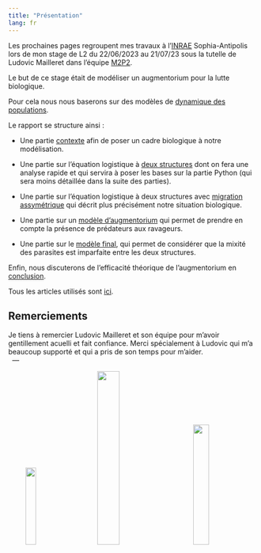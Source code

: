 ```yaml
---
title: "Présentation"
lang: fr
---
```


Les prochaines pages regroupent mes travaux à l'[INRAE](https://www6.paca.inrae.fr/institut-sophia-agrobiotech/) Sophia-Antipolis lors de mon stage de L2 du 22/06/2023 au 21/07/23 sous la tutelle de Ludovic Mailleret dans l'équipe [M2P2](https://www6.paca.inrae.fr/institut-sophia-agrobiotech_eng/Research-teams/M2P2).  

Le but de ce stage était de modéliser un augmentorium pour la lutte biologique.  

Pour cela nous nous baserons sur des modèles de [dynamique des populations](https://en.wikipedia.org/wiki/Population_dynamics).   

Le rapport se structure ainsi :

- Une partie [contexte](contexte.qmd) afin de poser un cadre biologique à notre modélisation.

- Une partie sur l'équation logistique  à [deux structures](modelesansmigrationass.qmd) dont on fera une analyse rapide et qui servira à poser les bases sur la partie Python (qui sera moins détaillée dans la suite des parties).

- Une partie sur l'équation logistique  à deux structures avec [migration assymétrique](modeleavecmigrationass.qmd) qui décrit plus précisément notre situation biologique.

- Une partie sur un [modèle d'augmentorium](modelaug.qmd) qui permet de prendre en compte la présence de prédateurs aux ravageurs.

- Une partie sur le [modèle final](modfinal.qmd), qui permet de considérer que la mixité des parasites est imparfaite entre les deux structures.


Enfin, nous discuterons de l'efficacité théorique de l'augmentorium en [conclusion](conclusion.qmd).


Tous les articles utilisés sont [ici](ref.qmd).

## Remerciements {.appendix}
Je tiens à remercier Ludovic Mailleret et son équipe pour m'avoir gentillement acuelli et fait confiance. Merci spécialement à Ludovic qui m'a beaucoup supporté et qui a pris de son temps pour m'aider.  
&nbsp;
---

&nbsp;&nbsp;&nbsp;&nbsp;&nbsp;&nbsp;&nbsp;&nbsp;&nbsp;![](https://upload.wikimedia.org/wikipedia/fr/archive/2/2a/20210420122444%21Logo-INRAE_Transparent.svg){ width=20% }&nbsp;&nbsp;&nbsp;&nbsp;&nbsp;&nbsp;&nbsp;&nbsp;&nbsp;&nbsp;&nbsp;![](https://upload.wikimedia.org/wikipedia/commons/4/4f/Logo_universit%C3%A9_c%C3%B4te_azur.png){ width=30% }&nbsp;&nbsp;&nbsp;&nbsp;&nbsp;&nbsp;&nbsp;&nbsp;&nbsp;&nbsp;&nbsp;![](https://www.cnrs.fr/themes/custom/cnrs/logo-footer.svg){ width=25% } 